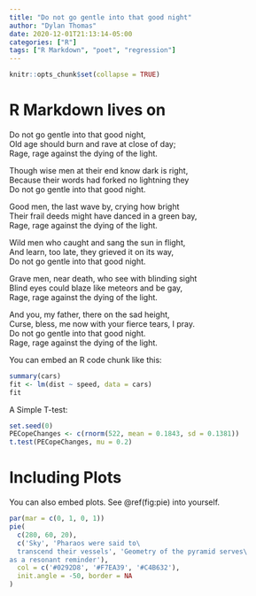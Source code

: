 ```yaml
---
title: "Do not go gentle into that good night"
author: "Dylan Thomas"
date: 2020-12-01T21:13:14-05:00
categories: ["R"]
tags: ["R Markdown", "poet", "regression"]
---
```


```r
knitr::opts_chunk$set(collapse = TRUE)
```

# R Markdown lives on

Do not go gentle into that good night,  
Old age should burn and rave at close of day;  
Rage, rage against the dying of the light.  

Though wise men at their end know dark is right,  
Because their words had forked no lightning they  
Do not go gentle into that good night.  

Good men, the last wave by, crying how bright  
Their frail deeds might have danced in a green bay,  
Rage, rage against the dying of the light.  

Wild men who caught and sang the sun in flight,  
And learn, too late, they grieved it on its way,  
Do not go gentle into that good night.  

Grave men, near death, who see with blinding sight  
Blind eyes could blaze like meteors and be gay,  
Rage, rage against the dying of the light.  

And you, my father, there on the sad height,  
Curse, bless, me now with your fierce tears, I pray.  
Do not go gentle into that good night.  
Rage, rage against the dying of the light.  

You can embed an R code chunk like this:

```r
summary(cars)
fit <- lm(dist ~ speed, data = cars)
fit
```

A Simple T-test:

```r
set.seed(0)
PECopeChanges <- c(rnorm(522, mean = 0.1843, sd = 0.1381))
t.test(PECopeChanges, mu = 0.2) 
```


# Including Plots

You can also embed plots. See \@ref(fig:pie) into yourself.

```r
par(mar = c(0, 1, 0, 1))
pie(
  c(280, 60, 20),
  c('Sky', 'Pharaos were said to\
  transcend their vessels', 'Geometry of the pyramid serves\
as a resonant reminder'),
  col = c('#0292D8', '#F7EA39', '#C4B632'),
  init.angle = -50, border = NA
)
```
